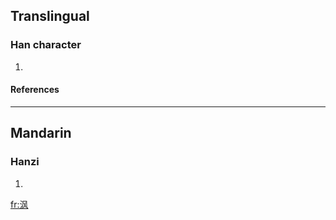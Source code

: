 {{see|渢}}

==Translingual==
===Han character===
{{Han char|rn=85|rad=水|as=04|sn=7|four=|canj=水竹弓大 (EHNK)}}
# {{defn|Han|sort=水04}}
====References====
{{Han ref|kx=0612.121|hdz=31570.040|uh=6CA8|ud=27816}}

----
==Mandarin==
===Hanzi===
{{cmn-hanzi|pin=[[féng]] (feng2)|wg=feng<sup>2</sup>}}
# {{defn|Mandarin}}

[[fr:沨]]